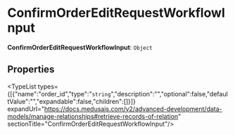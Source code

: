 
# ConfirmOrderEditRequestWorkflowInput

 **ConfirmOrderEditRequestWorkflowInput**: `Object`

## Properties

<TypeList types={[{"name":"order_id","type":"`string`","description":"","optional":false,"defaultValue":"","expandable":false,"children":[]}]} expandUrl="https://docs.medusajs.com/v2/advanced-development/data-models/manage-relationships#retrieve-records-of-relation" sectionTitle="ConfirmOrderEditRequestWorkflowInput"/>
